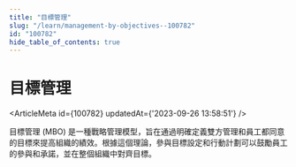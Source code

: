 ```yaml
---
title: "目標管理"
slug: "/learn/management-by-objectives--100782"
id: "100782"
hide_table_of_contents: true
---
```



# 目標管理

<ArticleMeta id={100782} updatedAt={'2023-09-26 13:58:51'} />
<div className='border-solid border-b border-t-0 my-4 border-[var(--ifm-color-gray-300)]' />

目標管理 (MBO) 是一種戰略管理模型，旨在通過明確定義雙方管理和員工都同意的目標來提高組織的績效。根據這個理論，參與目標設定和行動計劃可以鼓勵員工的參與和承諾，並在整個組織中對齊目標。
